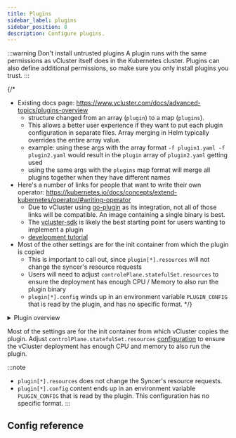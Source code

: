 ```yaml
---
title: Plugins
sidebar_label: plugins
sidebar_position: 8
description: Configure plugins.
---
```



:::warning Don't install untrusted plugins
A plugin runs with the same permissions as vCluster itself does in the Kubernetes cluster. Plugins can also define additional permissions, so make sure you only install plugins you trust.
:::

{/*
- Existing docs page: https://www.vcluster.com/docs/advanced-topics/plugins-overview
  - structure changed from an array (`plugin`) to a map (`plugins`).
  - This allows a better user experience if they want to put each plugin configuration in separate files. Array merging in Helm typically overrides the entire array value.
  - example: using these args with the array format `-f plugin1.yaml -f plugin2.yaml` would result in the `plugin` array of `plugin2.yaml` getting used
  - using the same args with the `plugins` map format will merge all plugins together when they have different names
- Here's a number of links for people that want to write their own operator: https://kubernetes.io/docs/concepts/extend-kubernetes/operator/#writing-operator
  - Due to vCluster using [go-plugin](https://github.com/hashicorp/go-plugin) as its integration, not all of those links will be compatible. An image containing a single binary is best.
  - The [vcluster-sdk](https://github.com/loft-sh/vcluster-sdk) is likely the best starting point for users wanting to implement a plugin
  - [development tutorial](https://www.vcluster.com/docs/advanced-topics/plugins-development)
- Most of the other settings are for the init container from which the plugin is copied
  - This is important to call out, since `plugin[*].resources` will not change the syncer's resource requests
  - Users will need to adjust `controlePlane.statefulSet.resources` to ensure the deployment has enough CPU / Memory to also run the plugin binary
  - `plugin[*].config` winds up in an environment variable `PLUGIN_CONFIG` that is read by the plugin, and has no specific format.
*/}

<details>
  <summary>Plugin overview</summary>
  <PluginOverview />
</details>

Most of the settings are for the init container from which vCluster copies the plugin. Adjust `controlPlane.statefulSet.resources` [configuration](/vcluster/vcluster-yaml/control-plane/deployment/statefulset.mdx) to ensure the vCluster deployment has enough CPU  and memory to also run the plugin.

:::note
- `plugin[*].resources` does not change the Syncer's resource requests.
- `plugin[*].config` content ends up in an environment variable `PLUGIN_CONFIG` that is read by the plugin. This configuration has no specific format.
:::

## Config reference

<Plugins />

